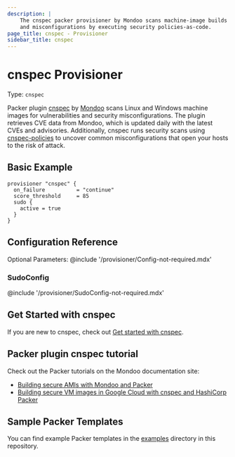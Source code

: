 ```yaml
---
description: |
    The cnspec packer provisioner by Mondoo scans machine-image builds for vulnerabilities
    and misconfigurations by executing security policies-as-code.
page_title: cnspec - Provisioner
sidebar_title: cnspec
---
```


# cnspec Provisioner

Type: `cnspec`

Packer plugin [cnspec](https://github.com/mondoohq/cnspec) by [Mondoo](https://mondoo.com) scans Linux and Windows machine images for vulnerabilities and security misconfigurations. The plugin retrieves CVE data from Mondoo, which is updated daily with the latest CVEs and advisories. Additionally, cnspec runs security scans using [cnspec-policies](https://github.com/mondoohq/cnspec-policies) to uncover common misconfigurations that open your hosts to the risk of attack. 

## Basic Example
```hcl
provisioner "cnspec" {
  on_failure          = "continue"
  score_threshold     = 85
  sudo {
    active = true
  }
}
```

## Configuration Reference

Optional Parameters:
@include '/provisioner/Config-not-required.mdx'

### SudoConfig
@include '/provisioner/SudoConfig-not-required.mdx'

## Get Started with cnspec

If you are new to cnspec, check out [Get started with cnspec](https://mondoo.com/docs/cnspec/).

## Packer plugin cnspec tutorial

Check out the Packer tutorials on the Mondoo documentation site:

- [Building secure AMIs with Mondoo and Packer](https://mondoo.com/docs/tutorials/aws/build-secure-amis-packer/) 
- [Building secure VM images in Google Cloud with cnspec and HashiCorp Packer](https://mondoo.com/docs/tutorials/gcp/build-secure-gcp-vm-images-packer/) 

## Sample Packer Templates

You can find example Packer templates in the [examples](https://github.com/mondoohq/packer-plugin-cnspec/tree/main/examples) directory in this repository.